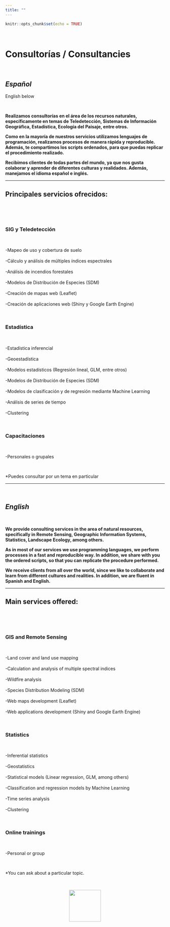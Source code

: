 ```yaml
---
title: ""
---
```


```r
knitr::opts_chunk$set(echo = TRUE)
```

<br>

<body>

# **Consultorías / Consultancies**

<br>

<div>

<h2> <strong><em>Español</em></strong> </h2>

<p>English below</p>

</div>

<br>

**Realizamos consultorías en el área de los recursos naturales, específicamente en temas de Teledetección, Sistemas de Información Geográfica, Estadística, Ecología del Paisaje, entre otros. **

**Como en la mayoría de nuestros servicios utilizamos lenguajes de programación, realizamos procesos de manera rápida y reproducible. Además, te compartimos los scripts ordenados, para que puedas replicar el procedimiento realizado. **

**Recibimos clientes de todas partes del mundo, ya que nos gusta colaborar y aprender de diferentes culturas y realidades. Además, manejamos el idioma español e inglés. **

<hr>

## **Principales servicios ofrecidos:**

<br>







<div class="grid-servicios"> 

<div class="servicio1">

<br>

<h3 class="titulo-servicio">SIG y Teledetección</h3>

<br>

<p class="contenido-servicio"> -Mapeo de uso y cobertura de suelo <br> <br>
-Cálculo y análisis de múltiples índices espectrales <br> <br>
-Análisis de incendios forestales <br> <br>
-Modelos de Distribución de Especies (SDM) <br> <br>
-Creación de mapas web (Leaflet) <br> <br>
-Creación de aplicaciones web (Shiny y Google Earth Engine)
</p>

</div>


<div class="servicio2">

<br>

<h3 class="titulo-servicio">Estadística</h3>

<br>

<p class="contenido-servicio">-Estadística inferencial <br> <br>
                    -Geoestadística <br> <br>
                    -Modelos estadísticos (Regresión lineal, GLM, entre otros) <br> <br>
                    -Modelos de Distribución de Especies (SDM) <br> <br>
                    -Modelos de clasificación y de regresión mediante Machine Learning <br> <br>
                    -Análisis de series de tiempo <br> <br>
                    -Clustering <br></p>

</div>

<div class="servicio3">

<br>

<h3 class="titulo-servicio">Capacitaciones</h3>

<br>

<p class="contenido-servicio">-Personales o grupales</p>

</div>

</div>

<br>

*Puedes consultar por un tema en particular

<hr>

<br>

<h2> ***English*** </h2>

<br>

**We provide consulting services in the area of natural resources, specifically in Remote Sensing, Geographic Information Systems, Statistics, Landscape Ecology, among others. **

**As in most of our services we use programming languages, we perform processes in a fast and reproducible way. In addition, we share with you the ordered scripts, so that you can replicate the procedure performed. **

**We receive clients from all over the world, since we like to collaborate and learn from different cultures and realities. In addition, we are fluent in Spanish and English. **

<hr>

## **Main services offered:**

<br>


<div class="grid-servicios"> 

<div class="servicio1">

<br>

<h3 class="titulo-servicio">GIS and Remote Sensing</h3>

<br>

<p class="contenido-servicio"> -Land cover and land use mapping <br> <br>
-Calculation and analysis of multiple spectral indices <br> <br>
-Wildfire analysis <br> <br>
-Species Distribution Modeling (SDM) <br> <br>
-Web maps development (Leaflet) <br> <br>
-Web applications development (Shiny and Google Earth Engine)
</p>

</div>

<div class="servicio2">

<br>

<h3 class="titulo-servicio">Statistics</h3>

<br>

<p class="contenido-servicio">-Inferential statistics <br> <br>
                    -Geostatistics <br> <br>
                    -Statistical models (Linear regression, GLM, among others) <br> <br>
-Classification and regression models by Machine Learning <br> <br>
                    -Time series analysis <br> <br>
                    -Clustering <br></p>

</div>

<div class="servicio3">

<br>

<h3 class="titulo-servicio">Online trainings</h3>

<br>

<p class="contenido-servicio">-Personal or group</p>

</div>

</div>

<br>

*You can ask about a particular topic.

<br>

<center>
![](images/logo_final.png){width="100"}
</center>

</body>